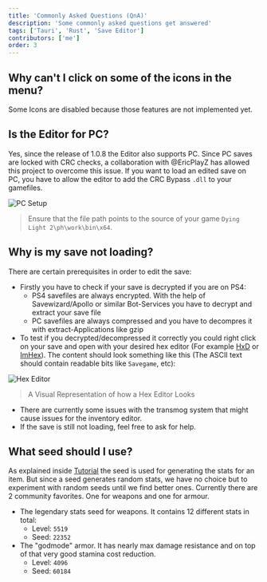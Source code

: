 ```yaml
---
title: 'Commonly Asked Questions (QnA)'
description: 'Some commonly asked questions get answered'
tags: ['Tauri', 'Rust', 'Save Editor']
contributors: ['me']
order: 3
---
```


## Why can't I click on some of the icons in the menu?

Some Icons are disabled because those features are not implemented yet.

## Is the Editor for PC?

Yes, since the release of 1.0.8 the Editor also supports PC. Since PC saves are locked with CRC checks, a collaboration with @EricPlayZ has allowed this project to overcome this issue. If you want to load an edited save on PC, you have to allow the editor to add the CRC Bypass `.dll` to your gamefiles.

![PC Setup](./images/pc-setting.png)
> Ensure that the file path points to the source of your game `Dying Light 2\ph\work\bin\x64`.

## Why is my save not loading?

There are certain prerequisites in order to edit the save:

- Firstly you have to check if your save is decrypted if you are on PS4:
    - PS4 savefiles are always encrypted. With the help of Savewizard/Apollo or similar Bot-Services you have to decrypt and extract your save file
    - PC savefiles are always compressed and you have to decompres it with extract-Applications like gzip
- To test if you decrypted/decompressed it correctly you could right click on your save and open with your desired hex editor (For example [HxD](https://mh-nexus.de/de/hxd/) or [ImHex](https://github.com/WerWolv/ImHex)). The content should look something like this (The ASCII text should contain readable bits like `Savegame`, etc):

![Hex Editor](./images/hex.png)
> A Visual Representation of how a Hex Editor Looks

- There are currently some issues with the transmog system that might cause issues for the inventory editor.
- If the save is still not loading, feel free to ask for help.

## What seed should I use?

As explained inside [Tutorial](notion://www.notion.so/marcel-to/Tutorial#how-to-edit-inventory-items) the seed is used for generating the stats for an item. But since a seed generates random stats, we have no choice but to experiment with random seeds until we find better ones. Currently there are 2 community favorites. One for weapons and one for armour.

- The legendary stats seed for weapons. It contains 12 different stats in total:
    - Level: `5519`
    - Seed: `22352`
- The "godmode" armor. It has nearly max damage resistance and on top of that very good stamina cost reduction.
    - Level: `4096`
    - Seed: `60184`
